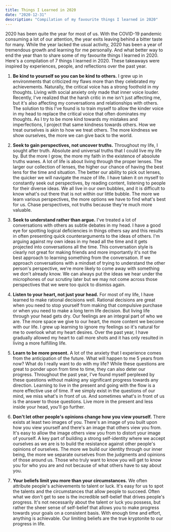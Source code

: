 ```yaml
---
title: Things I Learned in 2020
date: "2020-12-31"
description: "Compilation of my favourite things I learned in 2020"
---
```


2020 has been quite the year for most of us. With the COVID-19 pandemic consuming a lot of our attention, the year exits leaving behind a bitter taste for many. While the year lacked the usual activity, 2020 has been a year of tremendous growth and learning for me personally. And what better way to end the year than to share some of my favourite things I learned in 2020. Here's a compilation of 7 things I learned in 2020. These takeaways were inspired by experiences, people, and reflections over the past year.

1. **Be kind to yourself so you can be kind to others.** I grew up in environments that criticized my flaws more than they celebrated my achievements. Naturally, the critical voice has a strong foothold in my thoughts. Living with social anxiety only made that inner voice louder. Recently, I've realized that the harsh critic in me isn't just affecting me, but it's also affecting my conversations and relationships with others. The solution to this I've found is to train myself to allow the kinder voice in my head to replace the critical voice that often dominates my thoughts. As I try to be more kind towards my mistakes and imperfections, I project that same kindness towards others. How we treat ourselves is akin to how we treat others. The more kindness we show ourselves, the more we can give back to the world.

2. **Seek to gain perspectives, not uncover truths.** Throughout my life, I sought after truth. Absolute and universal truths that I could live my life by. But the more I grow, the more my faith in the existence of absolute truths wanes. A lot of life is about living through the proper lenses. The larger our collection of lenses, the higher our chance of having the best lens for the time and situation. The better our ability to pick out lenses, the quicker we will navigate the maze of life. I have taken it on myself to constantly seek out perspectives, by reading content, listening to people for their diverse ideas. We all live in our own bubbles, and it is difficult to know what's out there that is not within our little bubble. The more we learn various perspectives, the more options we have to find what's best for us. Chase perspectives, not truths because they're much more valuable.

3. **Seek to understand rather than argue.** I've treated a lot of conversations with others as subtle debates in my head. I have a good eye for spotting logical deficiencies in things others say and this results in often presenting quick counterarguments to the ideas of others. I'm arguing against my own ideas in my head all the time and it gets projected into conversations all the time. This conversation style is clearly not great for making friends and more importantly it's not the best approach to learning something from the conversation. If we approach conversations with a mindset of trying to understand the other person's perspective, we're more likely to come away with something we don't already know. We can always put the ideas we hear under the microphones of our scrutiny later but we may not come across those perspectives that we were too quick to dismiss again.

4. **Listen to your heart, not just your head.** For most of my life, I have learned to make rational decisions well. Rational decisions are great when you need to stop yourself from making that compulsive purchase or when you need to make a long term life decision. But living life through your head gets dry. Our feelings are an integral part of who we are. The more space we give to our heart, the more content we become with our life. I grew up learning to ignore my feelings so it's natural for me to overlook what my heart desires. Over the past year, I have gradually allowed my heart to call more shots and it has only resulted in living a more fulfilling life.

5. **Learn to be more present.** A lot of the anxiety that I experience comes from the anticipation of the future. What will happen to me 5 years from now? What do I really want to do with my life? While these questions are great to ponder upon from time to time, they can also deter our progress. Throughout the past year, I've found myself perplexed by these questions without making any significant progress towards any direction. Learning to live in the present and going with the flow is a more effective use of time. If we simply exist in the questions of our mind, we miss what's in front of us. And sometimes what's in front of us is the answer to those questions. Live more in the present and less inside your head, you'll go further.

6. **Don't let other people's opinions change how you view yourself.** There exists at least two images of you. There's an image of you built upon how you view yourself and there's an image that others view you from. It's easy to allow the image others view you from to distort your image of yourself. A key part of building a strong self-identity where we accept ourselves as we are is to build the resistance against other people's opinions of ourselves. The more we build our identity through our inner being, the more we separate ourselves from the judgments and opinions of those around us. Those who truly want to know you will get to know you for who you are and not because of what others have to say about you.

7. **Your beliefs limit you more than your circumstances.** We often attribute people's achievements to talent or luck. It's easy for us to spot the talents and the circumstances that allow people to succeed. Often what we don't get to see is the incredible self-belief that drives people's progress. It's not necessarily about the talent or luck you possess, but rather the sheer sense of self-belief that allows you to make progress towards your goals on a consistent basis. With enough time and effort, anything is achievable. Our limiting beliefs are the true kryptonite to our progress in life.
